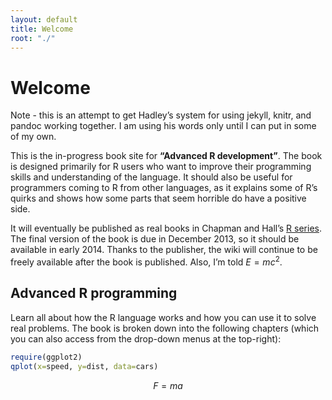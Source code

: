 ```yaml
---
layout: default
title: Welcome
root: "./"
--- 
```


# Welcome

Note - this is an attempt to get Hadley's system for using jekyll, knitr, and pandoc working together. I am using his words only until I can put in some of my own.

This is the in-progress book site for __"Advanced R development"__. The book is designed primarily for R users who want to improve their programming skills and understanding of the language.  It should also be useful for programmers coming to R from other languages, as it explains some of R's quirks and shows how some parts that seem horrible do have a positive side.

It will eventually be published as real books in Chapman and Hall's [R series](http://www.crcpress.com/browse/series/crctherser).  The final version of the book is due in December 2013, so it should be available in early 2014. Thanks to the publisher, the wiki will continue to be freely available after the book is published. Also, I'm told $E = mc^2$.

## Advanced R programming

Learn all about how the R language works and how you can use it to solve real problems. The book is broken down into the following chapters (which you can also access from the drop-down menus at the top-right):

```r
require(ggplot2)
qplot(x=speed, y=dist, data=cars)
```  

$$
F = ma
$$